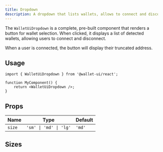 ```yaml
---
title: Dropdown
description: A dropdown that lists wallets, allows to connect and disconnect
---
```



The `WalletUiDropdown` is a complete, pre-built component that renders a button for wallet selection. When clicked, it displays a list of detected wallets, allowing users to connect and disconnect.

When a user is connected, the button will display their truncated address.

## Usage

```tsx
import { WalletUiDropdown } from '@wallet-ui/react';

function MyComponent() {
    return <WalletUiDropdown />;
}
```

## Props

| Name   | Type                   | Default |
| ------ | ---------------------- | ------- |
| `size` | `'sm' \| 'md' \| 'lg'` | `'md'`  |

## Sizes

<div className="flex gap-4">
    <DocsReactComponentDropdown size="sm" />
    <DocsReactComponentDropdown size="md" />
    <DocsReactComponentDropdown size="lg" />
</div>
